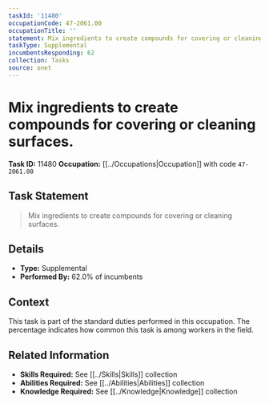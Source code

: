 ```yaml
---
taskId: '11480'
occupationCode: 47-2061.00
occupationTitle: ''
statement: Mix ingredients to create compounds for covering or cleaning surfaces.
taskType: Supplemental
incumbentsResponding: 62
collection: Tasks
source: onet
---
```

# Mix ingredients to create compounds for covering or cleaning surfaces.

**Task ID:** 11480
**Occupation:** [[../Occupations|Occupation]] with code `47-2061.00`

## Task Statement

> Mix ingredients to create compounds for covering or cleaning surfaces.

## Details

- **Type:** Supplemental
- **Performed By:** 62.0% of incumbents

## Context

This task is part of the standard duties performed in this occupation. The percentage indicates how common this task is among workers in the field.

## Related Information

- **Skills Required:** See [[../Skills|Skills]] collection
- **Abilities Required:** See [[../Abilities|Abilities]] collection
- **Knowledge Required:** See [[../Knowledge|Knowledge]] collection

